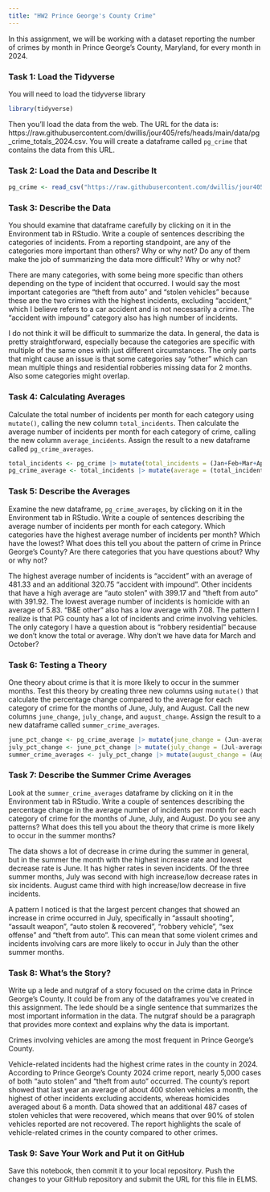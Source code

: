 ```yaml
---
title: "HW2 Prince George's County Crime"
---
```


In this assignment, we will be working with a dataset reporting the number of crimes by month in Prince George's County, Maryland, for every month in 2024. 

### Task 1: Load the Tidyverse

You will need to load the tidyverse library

```r
library(tidyverse)
```

Then you'll load the data from the web. The URL for the data is: https://raw.githubusercontent.com/dwillis/jour405/refs/heads/main/data/pg_crime_totals_2024.csv. You will create a dataframe called `pg_crime` that contains the data from this URL.

### Task 2: Load the Data and Describe It

```r
pg_crime <- read_csv("https://raw.githubusercontent.com/dwillis/jour405/refs/heads/main/data/pg_crime_totals_2024.csv")
```
### Task 3: Describe the Data

You should examine that dataframe carefully by clicking on it in the Environment tab in RStudio. Write a couple of sentences describing the categories of incidents. From a reporting standpoint, are any of the categories more important than others? Why or why not? Do any of them make the job of summarizing the data more difficult? Why or why not?

There are many categories, with some being more specific than others depending on the type of incident that occurred. I would say the most important categories are "theft from auto" and "stolen vehicles" because these are the two crimes with the highest incidents, excluding "accident," which I believe refers to a car accident and is not necessarily a crime. The "accident with impound" category also has high number of incidents. 

I do not think it will be difficult to summarize the data. In general, the data is pretty straightforward, especially because the categories are specific with multiple of the same ones with just different circumstances. The only parts that might cause an issue is that some categories say "other" which can mean multiple things and residential robberies missing data for 2 months. Also some categories might overlap.

### Task 4: Calculating Averages

Calculate the total number of incidents per month for each category using `mutate()`, calling the new column `total_incidents`. Then calculate the average number of incidents per month for each category of crime, calling the new column `average_incidents`. Assign the result to a new dataframe called `pg_crime_averages`.

```r
total_incidents <- pg_crime |> mutate(total_incidents = (Jan+Feb+Mar+Apr+May+Jun+Jul+Aug+Sep+Oct+Nov+Dec))
pg_crime_average <- total_incidents |> mutate(average = (total_incidents/12))
```

### Task 5: Describe the Averages

Examine the new dataframe, `pg_crime_averages`, by clicking on it in the Environment tab in RStudio. Write a couple of sentences describing the average number of incidents per month for each category. Which categories have the highest average number of incidents per month? Which have the lowest? What does this tell you about the pattern of crime in Prince George's County? Are there categories that you have questions about? Why or why not?

The highest average number of incidents is "accident" with an average of 481.33 and an additional 320.75 "accident with impound". Other incidents that have a high average are "auto stolen" with 399.17 and "theft from auto" with 391.92. The lowest average number of incidents is homicide with an average of 5.83. "B&E other" also has a low average with 7.08. The pattern I realize is that PG county has a lot of incidents and crime involving vehicles. The only category I have a question about is "robbery residential" because we don't know the total or average. Why don't we have data for March and October?


### Task 6: Testing a Theory

One theory about crime is that it is more likely to occur in the summer months. Test this theory by creating three new columns using `mutate()` that calculate the percentage change compared to the average for each category of crime for the months of June, July, and August. Call the new columns `june_change`, `july_change`, and `august_change`. Assign the result to a new dataframe called `summer_crime_averages`.

```r
june_pct_change <- pg_crime_average |> mutate(june_change = (Jun-average)/average*100)
july_pct_change <- june_pct_change |> mutate(july_change = (Jul-average)/average*100) 
summer_crime_averages <- july_pct_change |> mutate(august_change = (Aug-average)/average*100)
```

### Task 7: Describe the Summer Crime Averages

Look at the `summer_crime_averages` dataframe by clicking on it in the Environment tab in RStudio. Write a couple of sentences describing the percentage change in the average number of incidents per month for each category of crime for the months of June, July, and August. Do you see any patterns? What does this tell you about the theory that crime is more likely to occur in the summer months?

The data shows a lot of decrease in crime during the summer in general, but in the summer the month with the highest increase rate and lowest decrease rate is June. It has higher rates in seven incidents. Of the three summer months, July was second with high increase/low decrease rates in six incidents. August came third with high increase/low decrease in five incidents. 

A pattern I noticed is that the largest percent changes that showed an increase in crime occurred in July, specifically in "assault shooting", "assault weapon", "auto stolen & recovered", "robbery vehicle", "sex offense" and "theft from auto". This can mean that some violent crimes and incidents involving cars are more likely to occur in July than the other summer months.

### Task 8: What's the Story?

Write up a lede and nutgraf of a story focused on the crime data in Prince George's County. It could be from any of the dataframes you've created in this assignment. The lede should be a single sentence that summarizes the most important information in the data. The nutgraf should be a paragraph that provides more context and explains why the data is important.

Crimes involving vehicles are among the most frequent in Prince George's County.

Vehicle-related incidents had the highest crime rates in the county in 2024. According to Prince George's County 2024 crime report, nearly 5,000 cases of both "auto stolen" and "theft from auto" occurred. The county's report showed that last year an average of about 400 stolen vehicles a month, the highest of other incidents excluding accidents, whereas homicides averaged about 6 a month. Data showed that an additional 487 cases of stolen vehicles that were  recovered, which means that over 90% of stolen vehicles reported are not recovered. The report highlights the scale of vehicle-related crimes in the county compared to other crimes.

### Task 9: Save Your Work and Put it on GitHub

Save this notebook, then commit it to your local repository. Push the changes to your GitHub repository and submit the URL for this file in ELMS.
